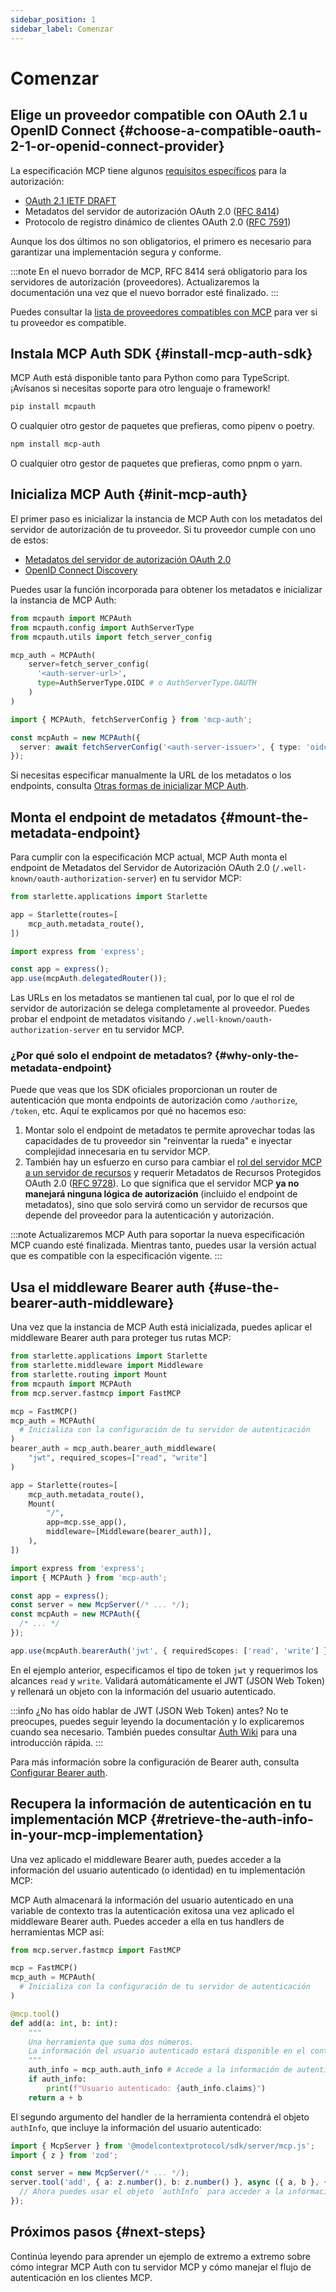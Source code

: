 ```yaml
---
sidebar_position: 1
sidebar_label: Comenzar
---
```



# Comenzar

## Elige un proveedor compatible con OAuth 2.1 u OpenID Connect \{#choose-a-compatible-oauth-2-1-or-openid-connect-provider}

La especificación MCP tiene algunos [requisitos específicos](https://modelcontextprotocol.io/specification/2025-03-26/basic/authorization#1-3-standards-compliance) para la autorización:

- [OAuth 2.1 IETF DRAFT](https://datatracker.ietf.org/doc/html/draft-ietf-oauth-v2-1-12)
- Metadatos del servidor de autorización OAuth 2.0 ([RFC 8414](https://datatracker.ietf.org/doc/html/rfc8414))
- Protocolo de registro dinámico de clientes OAuth 2.0 ([RFC 7591](https://datatracker.ietf.org/doc/html/rfc7591))

Aunque los dos últimos no son obligatorios, el primero es necesario para garantizar una implementación segura y conforme.

:::note
En el nuevo borrador de MCP, RFC 8414 será obligatorio para los servidores de autorización (proveedores). Actualizaremos la documentación una vez que el nuevo borrador esté finalizado.
:::

Puedes consultar la [lista de proveedores compatibles con MCP](/docs/provider-list) para ver si tu proveedor es compatible.

## Instala MCP Auth SDK \{#install-mcp-auth-sdk}

MCP Auth está disponible tanto para Python como para TypeScript. ¡Avísanos si necesitas soporte para otro lenguaje o framework!

<Tabs groupId="sdk">
<TabItem value="python" label="Python">

```bash
pip install mcpauth
```

O cualquier otro gestor de paquetes que prefieras, como pipenv o poetry.

</TabItem>
<TabItem value="node" label="Node.js">

```bash
npm install mcp-auth
```

O cualquier otro gestor de paquetes que prefieras, como pnpm o yarn.

</TabItem>
</Tabs>

## Inicializa MCP Auth \{#init-mcp-auth}

El primer paso es inicializar la instancia de MCP Auth con los metadatos del servidor de autorización de tu proveedor. Si tu proveedor cumple con uno de estos:

- [Metadatos del servidor de autorización OAuth 2.0](https://datatracker.ietf.org/doc/html/rfc8414)
- [OpenID Connect Discovery](https://openid.net/specs/openid-connect-discovery-1_0.html)

Puedes usar la función incorporada para obtener los metadatos e inicializar la instancia de MCP Auth:

<Tabs groupId="sdk">
<TabItem value="python" label="Python">

```python
from mcpauth import MCPAuth
from mcpauth.config import AuthServerType
from mcpauth.utils import fetch_server_config

mcp_auth = MCPAuth(
    server=fetch_server_config(
      '<auth-server-url>',
      type=AuthServerType.OIDC # o AuthServerType.OAUTH
    )
)
```

</TabItem>
<TabItem value="node" label="Node.js">

```ts
import { MCPAuth, fetchServerConfig } from 'mcp-auth';

const mcpAuth = new MCPAuth({
  server: await fetchServerConfig('<auth-server-issuer>', { type: 'oidc' }), // o 'oauth'
});
```

</TabItem>
</Tabs>

Si necesitas especificar manualmente la URL de los metadatos o los endpoints, consulta [Otras formas de inicializar MCP Auth](./configure-server/mcp-auth.mdx#other-ways).

## Monta el endpoint de metadatos \{#mount-the-metadata-endpoint}

Para cumplir con la especificación MCP actual, MCP Auth monta el endpoint de Metadatos del Servidor de Autorización OAuth 2.0 (`/.well-known/oauth-authorization-server`) en tu servidor MCP:

<Tabs groupId="sdk">
<TabItem value="python" label="Python">

```python
from starlette.applications import Starlette

app = Starlette(routes=[
    mcp_auth.metadata_route(),
])
```

</TabItem>
<TabItem value="node" label="Node.js">

```ts
import express from 'express';

const app = express();
app.use(mcpAuth.delegatedRouter());
```

</TabItem>
</Tabs>

Las URLs en los metadatos se mantienen tal cual, por lo que el rol de servidor de autorización se delega completamente al proveedor. Puedes probar el endpoint de metadatos visitando `/.well-known/oauth-authorization-server` en tu servidor MCP.

### ¿Por qué solo el endpoint de metadatos? \{#why-only-the-metadata-endpoint}

Puede que veas que los SDK oficiales proporcionan un router de autenticación que monta endpoints de autorización como `/authorize`, `/token`, etc. Aquí te explicamos por qué no hacemos eso:

1. Montar solo el endpoint de metadatos te permite aprovechar todas las capacidades de tu proveedor sin "reinventar la rueda" e inyectar complejidad innecesaria en tu servidor MCP.
2. También hay un esfuerzo en curso para cambiar el [rol del servidor MCP a un servidor de recursos](https://github.com/modelcontextprotocol/modelcontextprotocol/issues/205) y requerir Metadatos de Recursos Protegidos OAuth 2.0 ([RFC 9728](https://datatracker.ietf.org/doc/html/rfc9728)). Lo que significa que el servidor MCP **ya no manejará ninguna lógica de autorización** (incluido el endpoint de metadatos), sino que solo servirá como un servidor de recursos que depende del proveedor para la autenticación y autorización.

:::note
Actualizaremos MCP Auth para soportar la nueva especificación MCP cuando esté finalizada. Mientras tanto, puedes usar la versión actual que es compatible con la especificación vigente.
:::

## Usa el middleware Bearer auth \{#use-the-bearer-auth-middleware}

Una vez que la instancia de MCP Auth está inicializada, puedes aplicar el middleware Bearer auth para proteger tus rutas MCP:

<Tabs groupId="sdk">
<TabItem value="python" label="Python">

```python
from starlette.applications import Starlette
from starlette.middleware import Middleware
from starlette.routing import Mount
from mcpauth import MCPAuth
from mcp.server.fastmcp import FastMCP

mcp = FastMCP()
mcp_auth = MCPAuth(
  # Inicializa con la configuración de tu servidor de autenticación
)
bearer_auth = mcp_auth.bearer_auth_middleware(
    "jwt", required_scopes=["read", "write"]
)

app = Starlette(routes=[
    mcp_auth.metadata_route(),
    Mount(
        "/",
        app=mcp.sse_app(),
        middleware=[Middleware(bearer_auth)],
    ),
])
```

</TabItem>
<TabItem value="node" label="Node.js">

```ts
import express from 'express';
import { MCPAuth } from 'mcp-auth';

const app = express();
const server = new McpServer(/* ... */);
const mcpAuth = new MCPAuth({
  /* ... */
});

app.use(mcpAuth.bearerAuth('jwt', { requiredScopes: ['read', 'write'] }));
```

</TabItem>
</Tabs>

En el ejemplo anterior, especificamos el tipo de token `jwt` y requerimos los alcances `read` y `write`. Validará automáticamente el JWT (JSON Web Token) y rellenará un objeto con la información del usuario autenticado.

:::info
¿No has oído hablar de JWT (JSON Web Token) antes? No te preocupes, puedes seguir leyendo la documentación y lo explicaremos cuando sea necesario. También puedes consultar [Auth Wiki](https://auth.wiki/jwt) para una introducción rápida.
:::

Para más información sobre la configuración de Bearer auth, consulta [Configurar Bearer auth](./configure-server/bearer-auth.mdx).

## Recupera la información de autenticación en tu implementación MCP \{#retrieve-the-auth-info-in-your-mcp-implementation}

Una vez aplicado el middleware Bearer auth, puedes acceder a la información del usuario autenticado (o identidad) en tu implementación MCP:

<Tabs groupId="sdk">
<TabItem value="python" label="Python">

MCP Auth almacenará la información del usuario autenticado en una variable de contexto tras la autenticación exitosa una vez aplicado el middleware Bearer auth. Puedes acceder a ella en tus handlers de herramientas MCP así:

```python
from mcp.server.fastmcp import FastMCP

mcp = FastMCP()
mcp_auth = MCPAuth(
  # Inicializa con la configuración de tu servidor de autenticación
)

@mcp.tool()
def add(a: int, b: int):
    """
    Una herramienta que suma dos números.
    La información del usuario autenticado estará disponible en el contexto.
    """
    auth_info = mcp_auth.auth_info # Accede a la información de autenticación en el contexto actual
    if auth_info:
        print(f"Usuario autenticado: {auth_info.claims}")
    return a + b
```

</TabItem>
<TabItem value="node" label="Node.js">

El segundo argumento del handler de la herramienta contendrá el objeto `authInfo`, que incluye la información del usuario autenticado:

```ts
import { McpServer } from '@modelcontextprotocol/sdk/server/mcp.js';
import { z } from 'zod';

const server = new McpServer(/* ... */);
server.tool('add', { a: z.number(), b: z.number() }, async ({ a, b }, { authInfo }) => {
  // Ahora puedes usar el objeto `authInfo` para acceder a la información autenticada
});
```

</TabItem>
</Tabs>

## Próximos pasos \{#next-steps}

Continúa leyendo para aprender un ejemplo de extremo a extremo sobre cómo integrar MCP Auth con tu servidor MCP y cómo manejar el flujo de autenticación en los clientes MCP.